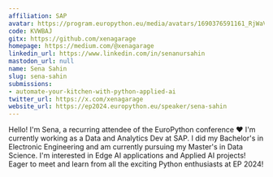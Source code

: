 ```yaml
---
affiliation: SAP
avatar: https://program.europython.eu/media/avatars/1690376591161_RjWaV73.jpeg
code: KVWBAJ
gitx: https://github.com/xenagarage
homepage: https://medium.com/@xenagarage
linkedin_url: https://www.linkedin.com/in/senanursahin
mastodon_url: null
name: Sena Sahin
slug: sena-sahin
submissions:
- automate-your-kitchen-with-python-applied-ai
twitter_url: https://x.com/xenagarage
website_url: https://ep2024.europython.eu/speaker/sena-sahin
---
```


Hello! I'm Sena, a recurring attendee of the EuroPython conference ❤️
I'm currently working as a Data and Analytics Dev at SAP.
I did my Bachelor's in Electronic Engineering and am currently pursuing my Master's in Data Science.
I'm interested in Edge AI applications and Applied AI projects!
Eager to meet and learn from all the exciting Python enthusiasts at EP 2024!
